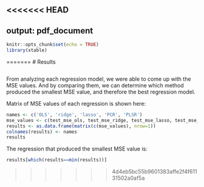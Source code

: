 <<<<<<< HEAD
---
output: pdf_document
---
```r
knitr::opts_chunk$set(echo = TRUE)
library(xtable)
```

=======
# Results
```r

```

From analyzing each regression model, we were able to come up with the MSE values.  And by comparing them, we can determine which method produced the smallest MSE value, and therefore the best regression model.


Matrix of MSE values of each regression is shown here:
```r
names <- c('OLS', 'ridge', 'lasso', 'PCR', 'PLSR')
mse_values <- c(test_mse_ols, test_mse_ridge, test_mse_lasso, test_mse_pcr, test_mse_plsr)
results <- as.data.frame(matrix(c(mse_values), nrow=1))
colnames(results) <- names
results
```

The regression that produced the smallest MSE value is:
```r
results[which(results==min(results))]
```
>>>>>>> 4d4eb5bc55b9601383affe2f4f61131502a0af5a

